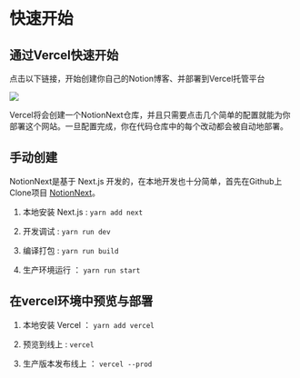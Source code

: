 # 快速开始

## 通过Vercel快速开始

点击以下链接，开始创建你自己的Notion博客、并部署到Vercel托管平台 

[![](https://vercel.com/button)](https://vercel.com/new/clone?demo-description=Notion%20powered%20site%20Built%20with%20Next.js.&demo-image=https%3A%2F%2Fdocs.tangly1024.com%2Fdemo.png&demo-title=Notion%20Next%20Blog&demo-url=https%3A%2F%2Fblog.tangly1024.com%2F&project-name=notion-next-blog&repository-name=NotionNexts&s=https%3A%2F%2Fgithub.com%2Ftangly1024%2FNotionNext
)

Vercel将会创建一个NotionNext仓库，并且只需要点击几个简单的配置就能为你部署这个网站。一旦配置完成，你在代码仓库中的每个改动都会被自动地部署。


## 手动创建 

NotionNext是基于 Next.js 开发的，在本地开发也十分简单，首先在Github上Clone项目  [NotionNext](https://github.com/tangly1024/NotionNext.git)。

1. 本地安装 Next.js : `yarn add next`

2. 开发调试 : `yarn run dev`

3. 编译打包 : `yarn run build`

4. 生产环境运行 ：  `yarn run start`


## 在vercel环境中预览与部署

1. 本地安装 Vercel ： `yarn add vercel`

2. 预览到线上  : `vercel`

3. 生产版本发布线上  ： `vercel --prod`
